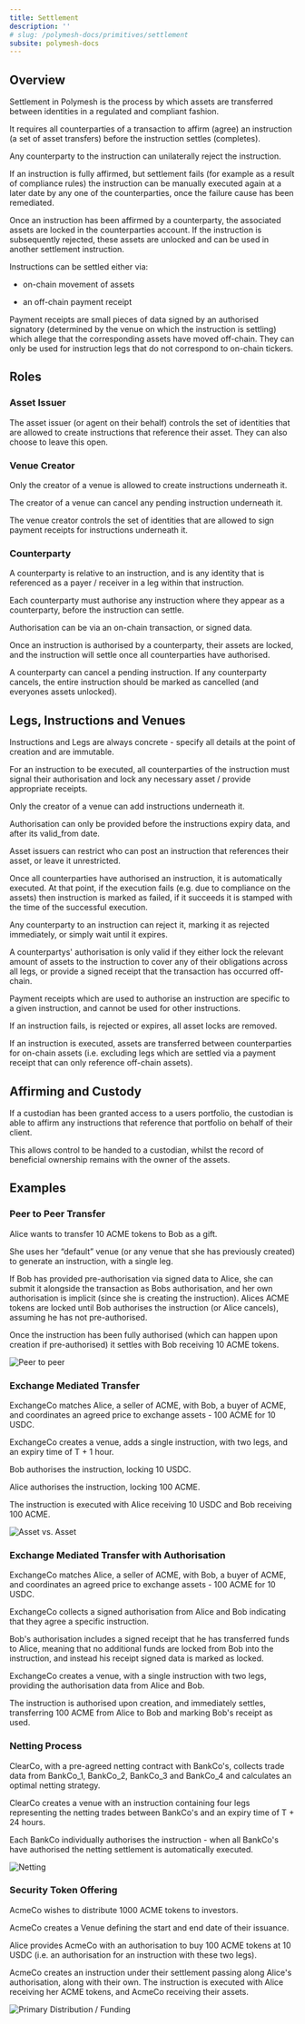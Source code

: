 ```yaml
---
title: Settlement
description: ''
# slug: /polymesh-docs/primitives/settlement
subsite: polymesh-docs
---
```


## Overview

Settlement in Polymesh is the process by which assets are transferred between identities in a regulated and compliant fashion.

It requires all counterparties of a transaction to affirm (agree) an instruction (a set of asset transfers) before the instruction settles (completes).

Any counterparty to the instruction can unilaterally reject the instruction.

If an instruction is fully affirmed, but settlement fails (for example as a result of compliance rules) the instruction can be manually executed again at a later date by any one of the counterparties, once the failure cause has been remediated.

Once an instruction has been affirmed by a counterparty, the associated assets are locked in the counterparties account. If the instruction is subsequently rejected, these assets are unlocked and can be used in another settlement instruction.

Instructions can be settled either via:

- on-chain movement of assets

- an off-chain payment receipt

Payment receipts are small pieces of data signed by an authorised signatory (determined by the venue on which the instruction is settling) which allege that the corresponding assets have moved off-chain. They can only be used for instruction legs that do not correspond to on-chain tickers.

## Roles

### Asset Issuer

The asset issuer (or agent on their behalf) controls the set of identities that are allowed to create instructions that reference their asset. They can also choose to leave this open.

### Venue Creator

Only the creator of a venue is allowed to create instructions underneath it.

The creator of a venue can cancel any pending instruction underneath it.

The venue creator controls the set of identities that are allowed to sign payment receipts for instructions underneath it.

### Counterparty

A counterparty is relative to an instruction, and is any identity that is referenced as a payer / receiver in a leg within that instruction.

Each counterparty must authorise any instruction where they appear as a counterparty, before the instruction can settle.

Authorisation can be via an on-chain transaction, or signed data.

Once an instruction is authorised by a counterparty, their assets are locked, and the instruction will settle once all counterparties have authorised.

A counterparty can cancel a pending instruction. If any counterparty cancels, the entire instruction should be marked as cancelled (and everyones assets unlocked).

## Legs, Instructions and Venues

Instructions and Legs are always concrete - specify all details at the point of creation and are immutable.

For an instruction to be executed, all counterparties of the instruction must signal their authorisation and lock any necessary asset / provide appropriate receipts.

Only the creator of a venue can add instructions underneath it.

Authorisation can only be provided before the instructions expiry data, and after its valid_from date.

Asset issuers can restrict who can post an instruction that references their asset, or leave it unrestricted.

Once all counterparties have authorised an instruction, it is automatically executed. At that point, if the execution fails (e.g. due to compliance on the assets) then instruction is marked as failed, if it succeeds it is stamped with the time of the successful execution.

Any counterparty to an instruction can reject it, marking it as rejected immediately, or simply wait until it expires.

A counterpartys' authorisation is only valid if they either lock the relevant amount of assets to the instruction to cover any of their obligations across all legs, or provide a signed receipt that the transaction has occurred off-chain.

Payment receipts which are used to authorise an instruction are specific to a given instruction, and cannot be used for other instructions.

If an instruction fails, is rejected or expires, all asset locks are removed.

If an instruction is executed, assets are transferred between counterparties for on-chain assets (i.e. excluding legs which are settled via a payment receipt that can only reference off-chain assets).

## Affirming and Custody

If a custodian has been granted access to a users portfolio, the custodian is able to affirm any instructions that reference that portfolio on behalf of their client.

This allows control to be handed to a custodian, whilst the record of beneficial ownership remains with the owner of the assets.

## Examples

### Peer to Peer Transfer

Alice wants to transfer 10 ACME tokens to Bob as a gift.

She uses her “default” venue (or any venue that she has previously created) to generate an instruction, with a single leg.

If Bob has provided pre-authorisation via signed data to Alice, she can submit it alongside the transaction as Bobs authorisation, and her own authorisation is implicit (since she is creating the instruction). Alices ACME tokens are locked until Bob authorises the instruction (or Alice cancels), assuming he has not pre-authorised.

Once the instruction has been fully authorised (which can happen upon creation if pre-authorised) it settles with Bob receiving 10 ACME tokens.

![Peer to peer](../images/P2P.png)

### Exchange Mediated Transfer

ExchangeCo matches Alice, a seller of ACME, with Bob, a buyer of ACME, and coordinates an agreed price to exchange assets - 100 ACME for 10 USDC.

ExchangeCo creates a venue, adds a single instruction, with two legs, and an expiry time of T + 1 hour.

Bob authorises the instruction, locking 10 USDC.

Alice authorises the instruction, locking 100 ACME.

The instruction is executed with Alice receiving 10 USDC and Bob receiving 100 ACME.

![Asset vs. Asset](../images/TvT.png)

### Exchange Mediated Transfer with Authorisation

ExchangeCo matches Alice, a seller of ACME, with Bob, a buyer of ACME, and coordinates an agreed price to exchange assets - 100 ACME for 10 USDC.

ExchangeCo collects a signed authorisation from Alice and Bob indicating that they agree a specific instruction.

Bob's authorisation includes a signed receipt that he has transferred funds to Alice, meaning that no additional funds are locked from Bob into the instruction, and instead his receipt signed data is marked as locked.

ExchangeCo creates a venue, with a single instruction with two legs, providing the authorisation data from Alice and Bob.

The instruction is authorised upon creation, and immediately settles, transferring 100 ACME from Alice to Bob and marking Bob's receipt as used.

### Netting Process

ClearCo, with a pre-agreed netting contract with BankCo's, collects trade data from BankCo_1, BankCo_2, BankCo_3 and BankCo_4 and calculates an optimal netting strategy.

ClearCo creates a venue with an instruction containing four legs representing the netting trades between BankCo's and an expiry time of T + 24 hours.

Each BankCo individually authorises the instruction - when all BankCo's have authorised the netting settlement is automatically executed.

![Netting](../images/Netting.png)

### Security Token Offering

AcmeCo wishes to distribute 1000 ACME tokens to investors.

AcmeCo creates a Venue defining the start and end date of their issuance.

Alice provides AcmeCo with an authorisation to buy 100 ACME tokens at 10 USDC (i.e. an authorisation for an instruction with these two legs).

AcmeCo creates an instruction under their settlement passing along Alice's authorisation, along with their own. The instruction is executed with Alice receiving her ACME tokens, and AcmeCo receiving their assets.

![Primary Distribution / Funding](../images/STO.png)
